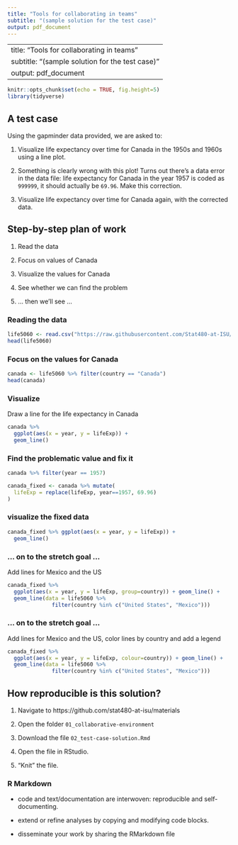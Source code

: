 ```yaml
---
title: "Tools for collaborating in teams"
subtitle: "(sample solution for the test case)"
output: pdf_document
---
```

---
title: "Tools for collaborating in teams"
subtitle: "(sample solution for the test case)"
output: pdf_document
---

```r
knitr::opts_chunk$set(echo = TRUE, fig.height=5)
library(tidyverse)
```

## A test case

Using the gapminder data provided, we are asked to:

1. Visualize life expectancy over time for Canada in the 1950s and 1960s using a line plot.

2. Something is clearly wrong with this plot! Turns out there's a data error  in the data file: life expectancy for Canada in the year 1957 is coded as `999999`, it should actually be `69.96`. Make this correction.

3. Visualize life expectancy over time for Canada again, with the corrected data.

## Step-by-step plan of work

1. Read the data

2. Focus on values of Canada

3. Visualize the values for Canada

4. See whether we can find the problem

5. ... then we'll see ...


### Reading the data 

```r
life5060 <- read.csv("https://raw.githubusercontent.com/Stat480-at-ISU/materials/master/01_collaborative-environment/data/gapminder-5060.csv")
head(life5060)
```


### Focus on the values for Canada

```r
canada <- life5060 %>% filter(country == "Canada")
head(canada)
```


### Visualize 

Draw a line for the life expectancy in Canada
```r
canada %>% 
  ggplot(aes(x = year, y = lifeExp)) +
  geom_line()
```


### Find the problematic value and fix it

```r
canada %>% filter(year == 1957)

canada_fixed <- canada %>% mutate(
  lifeExp = replace(lifeExp, year==1957, 69.96)  
)
```


### visualize the fixed data

```r
canada_fixed %>% ggplot(aes(x = year, y = lifeExp)) +
  geom_line()
```


### ... on to the stretch goal ... 

Add lines for Mexico and the US

```r
canada_fixed %>% 
  ggplot(aes(x = year, y = lifeExp, group=country)) + geom_line() +
  geom_line(data = life5060 %>% 
              filter(country %in% c("United States", "Mexico")))
```


### ... on to the stretch goal ... 

Add lines for Mexico and the US, color lines by country and add a legend

```r
canada_fixed %>% 
  ggplot(aes(x = year, y = lifeExp, colour=country)) + geom_line() +
  geom_line(data = life5060 %>% 
              filter(country %in% c("United States", "Mexico")))

```


## How reproducible is this solution?

1. Navigate to https://github.com/stat480-at-isu/materials

2. Open the folder `01_collaborative-environment` 

3. Download the file `02_test-case-solution.Rmd`

3. Open the file in RStudio.

4. "Knit" the file.


### R Markdown

- code and text/documentation are interwoven: reproducible and self-documenting.

- extend or refine analyses by copying and modifying code blocks.

- disseminate your work by sharing the RMarkdown file
